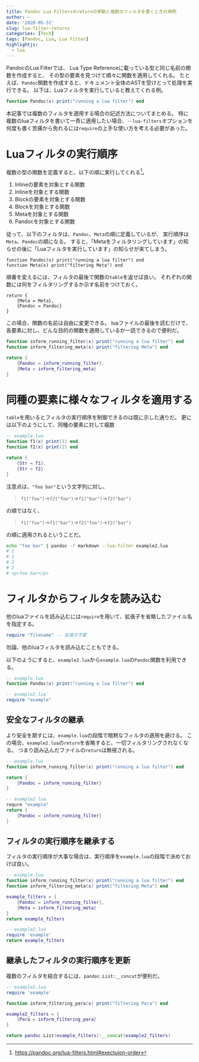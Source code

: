 ```yaml
---
title: Pandoc Lua Filtersのreturnの挙動と複数のフィルタを書くときの用例
author: ~
date: '2020-05-31'
slug: lua-filter-returns
categories: [Tech]
tags: [Pandoc, Lua, Lua Filter]
highlightjs:
  - lua
---
```


PandocのLua Filterでは、
Lua Type Referenceに載っている型と同じ名前の関数を作成すると、
その型の要素を見つけて順々に関数を適用してくれる。
たとえば、`Pandoc`関数を作成すると、ドキュメント全体のASTを受けとって処理を実行できる。
以下は、Luaフィルタを実行していると教えてくれる例。

```lua
function Pandoc(x) print("running a lua filter") end
```

本記事では複数のフィルタを適用する場合の記述方法についてまとめる。
特に複数のluaフィルタを書いて一斉に適用したい場合、`--lua-filters`オプションを何度も書く苦痛から免れるには`require`の上手な使い方を考える必要があった。


# Luaフィルタの実行順序

複数の型の関数を定義すると、以下の順に実行してくれる^[<https://pandoc.org/lua-filters.html#exectuion-order>]。

1. Inlineの要素を対象とする関数
1. Inlineを対象とする関数
1. Blockの要素を対象とする関数
1. Blockを対象とする関数
1. Metaを対象とする関数
1. Pandocを対象とする関数

従って、以下のフィルタは、`Pandoc`、`Meta`の順に定義しているが、
実行順序は`Meta`、`Pandoc`の順になる。
すると、「Metaをフィルタリングしています」の知らせの後に「Luaフィルタを実行しています」の知らせが来てしまう。

```
function Pandoc(x) print("running a lua filter") end
function Meta(x) print("filtering Meta") end
```

順番を変えるには、フィルタの最後で関数の`table`を返せば良い。
それぞれの関数には何をフィルタリングするか示す名前をつけておく。

```
return {
    {Meta = Meta},
    {Pandoc = Pandoc}
}
```

この場合、関数の名前は自由に変更できる。
luaファイルの最後を読むだけで、各要素に対し、どんな目的の関数を適用しているか一読できるので便利だ。

```lua
function inform_running_filter(x) print("running a lua filter") end
function inform_filtering_meta(x) print("filtering Meta") end

return {
    {Pandoc = inform_running_filter},
    {Meta = inform_filtering_meta}
}
```


# 同種の要素に様々なフィルタを適用する

`table`を用いるとフィルタの実行順序を制御できるのは既に示した通りだ。
更には以下のようにして、同種の要素に対して複数

```lua
-- example.lua
function f1(x) print(1) end
function f2(x) print(2) end

return {
    {Str = f1},
    {Str = f2}
}
```

注意点は、`"foo bar"`という文字列に対し、

> `f1("foo")`->`f2("foo")`->`f1("bar")`->`f2("bar")`

の順ではなく、

> `f1("foo")`->`f1("bar")`->`f2("foo")`->`f2("bar")`

の順に適用されるということだ。

```bash
echo "foo bar" | pandoc -f markdown --lua-filter example2.lua 
# 1
# 1
# 2
# 2
# <p>foo bar</p>
```

# フィルタからフィルタを読み込む

他のluaファイルを読み込むには`require`を用いて、拡張子を省略したファイル名を指定する。

```lua
require "filename" -- 拡張子不要
```

勿論、他のluaフィルタを読み込むこともできる。

以下のようにすると、`example2.lua`から`example.lua`の`Pandoc`関数を利用できる。

```lua
-- example.lua
function Pandoc(x) print("running a lua filter") end
```

```lua
-- example2.lua`
require "example"
```

## 安全なフィルタの継承

より安全を期すには、`example.lua`の段階で暗黙なフィルタの適用を避ける。
この場合、`example2.lua`の`return`を省略すると、一切フィルタリングされなくなる。
つまり読み込んだファイルの`return`は無視される。

```lua
-- example.lua
function inform_running_filter(x) print("running a lua filter") end

return {
    {Pandoc = inform_running_filter}
}
```

```lua
-- example2.lua
requre "example"
return {
    {Pandoc = inform_running_filter}
}
```

## フィルタの実行順序を継承する

フィルタの実行順序が大事な場合は、実行順序を`example.lua`の段階で決めておけば良い。

```lua
-- example.lua
function inform_running_filter(x) print("running a lua filter") end
function inform_filtering_meta(x) print("filtering Meta") end

example_filters = {
    {Pandoc = inform_running_filter},
    {Meta = inform_filtering_meta}
}
return example_filters
```

```lua
-- example2.lua
require 'example'
return example_filters
```

## 継承したフィルタの実行順序を更新

複数のフィルタを結合するには、`pandoc.List:__concat`が便利だ。

```lua
-- example2.lua
require 'example'

function inform_filtering_para(x) print("filtering Para") end

example2_filters = {
    {Para = inform_filtering_para}
}

return pandoc.List(example_filters):__concat(example2_filters)
```

